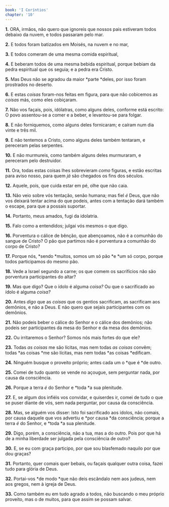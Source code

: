 ```yaml
---
book: 'I Coríntios'
chapter: '10'
---
```


**1.** ORA, irmãos, não quero que ignoreis que nossos pais estiveram todos debaixo da nuvem, e todos passaram pelo mar.

**2.** E todos foram batizados em Moisés, na nuvem e no mar,

**3.** E todos comeram de uma mesma comida espiritual,

**4.** E beberam todos de uma mesma bebida espiritual, porque bebiam da pedra espiritual que os seguia; e a pedra era Cristo.

**5.** Mas Deus não se agradou da maior *parte *deles, por isso foram prostrados no deserto.

**6.** E estas *coisas* foram-nos feitas em figura, para que não cobicemos as *coisas* más, como eles cobiçaram.

**7.** Não vos façais, pois, idólatras, como alguns deles, conforme está escrito: O povo assentou-se a comer e a beber, e levantou-se para folgar.

**8.** E não forniquemos, como alguns deles fornicaram; e caíram num dia vinte e três mil.

**9.** E não tentemos a Cristo, como alguns deles também tentaram, e pereceram pelas serpentes.

**10.** E não murmureis, como também alguns deles murmuraram, e pereceram pelo destruidor.

**11.** Ora, todas estas coisas lhes sobrevieram *como* figuras, e estão escritas para aviso nosso, para quem *já* são chegados os fins dos séculos.

**12.** Aquele, pois, que cuida estar em pé, olhe que não caia.

**13.** Não veio sobre vós tentação, senão humana; mas fiel *é* Deus, que não vos deixará tentar acima do que podeis, antes com a tentação dará também o escape, para que a possais suportar.

**14.** Portanto, meus amados, fugi da idolatria.

**15.** Falo como a entendidos; julgai vós mesmos o que digo.

**16.** Porventura o cálice de bênção, que abençoamos, não é a comunhão do sangue de Cristo? O pão que partimos não é porventura a comunhão do corpo de Cristo?

**17.** Porque nós, *sendo *muitos, somos um só pão *e *um só corpo, porque todos participamos do mesmo pão.

**18.** Vede a Israel segundo a carne; os que comem os sacrifícios não são porventura participantes do altar?

**19.** Mas que digo? Que o ídolo é alguma *coisa?* Ou que o sacrificado ao ídolo é alguma *coisa?*

**20.** Antes *digo* que as *coisas* que os gentios sacrificam, as sacrificam aos demônios, e não a Deus. E não quero que sejais participantes com os demônios.

**21.** Não podeis beber o cálice do Senhor e o cálice dos demônios; não podeis ser participantes da mesa do Senhor e da mesa dos demônios.

**22.** Ou irritaremos o Senhor? Somos nós mais fortes do que ele?

**23.** Todas *as coisas* me são lícitas, mas nem todas *as coisas* convêm; todas *as coisas *me são lícitas, mas nem todas *as coisas *edificam.

**24.** Ninguém busque o proveito próprio; antes cada um o *que é *de outro.

**25.** Comei de tudo quanto se vende no açougue, sem perguntar nada, por causa da consciência.

**26.** Porque a terra *é* do Senhor e *toda *a sua plenitude.

**27.** E, se algum dos infiéis vos convidar, e quiserdes ir, comei de tudo o que se puser diante de vós, sem nada perguntar, por causa da consciência.

**28.** Mas, se alguém vos disser: Isto foi sacrificado aos ídolos, não comais, por causa daquele que vos advertiu e *por causa *da consciência; porque a terra *é* do Senhor, e *toda *a sua plenitude.

**29.** Digo, porém, a consciência, não a tua, mas a do outro. Pois por que há de a minha liberdade ser julgada pela consciência de outro?

**30.** E, se eu com graça participo, por que sou blasfemado naquilo por que dou graças?

**31.** Portanto, quer comais quer bebais, ou façais qualquer outra coisa, fazei tudo para glória de Deus.

**32.** Portai-vos *de modo *que não deis escândalo nem aos judeus, nem aos gregos, nem à igreja de Deus.

**33.** Como também eu em tudo agrado a todos, não buscando o meu próprio proveito, mas o de muitos, para que assim se possam salvar.